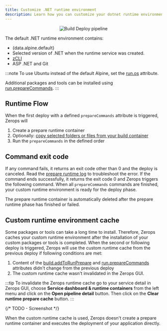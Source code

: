 ```yaml
---
title: Customize .NET runtime environment
description: Learn how you can customize your dotnet runtime environment on Zerops.
---
```



<p align="center">
  <Image
    lightImage="/img/screenshots/build_deploy_pipeline_custom_runtime.png"
    darkImage="/img/screenshots/build_deploy_pipeline_custom_runtime.png"
    alt="Build Deploy pipeline"
    style={{ width: '95%', height: 'auto' }}
  />
</p>


The default .NET runtime environment contains:

- <span>{data.alpine.default}</span>
- Selected version of .NET when the runtime service was created.
- [zCLI](/references/cli)
- ASP .NET and Git

:::note
To use Ubuntu instead of the default Alpine, set the [run.os](/zerops-yml/specification#os-1) attribute.

Additional packages and tools can be installed using [run.prepareCommands](/zerops-yml/specification#preparecommands-1).
:::

## Runtime Flow

When the first deploy with a defined `prepareCommands` attribute is triggered, Zerops will

1. Create a prepare runtime container
2. Optionally: [copy selected folders or files from your build container](/dotnet/how-to/build-pipeline#copy-folders-or-files-from-your-build-container)
3. Run the `prepareCommands` in the defined order

## Command exit code

If any command fails, it returns an exit code other than 0 and the deploy is canceled. Read the [prepare runtime log](/dotnet/how-to/logs#prepare-runtime-log) to troubleshoot the error. If the command ends successfully, it returns the exit code 0 and Zerops triggers the following command. When all `prepareCommands` commands are finished, your custom runtime environment is ready for the deploy phase.

The prepare runtime container is automatically deleted after the prepare runtime phase has finished or failed.

## Custom runtime environment cache

Some packages or tools can take a long time to install. Therefore, Zerops caches your custom runtime environment after the installation of your custom packages or tools is completed. When the second or following deploy is triggered, Zerops will use the custom runtime cache from the previous deploy if following conditions are met:

1. Content of the <a href="/dotnet/how-to/build-pipeline#copy-folders-or-files-from-your-build-container">build.addToRunPrepare</a> and <a href="/dotnet/how-to/build-pipeline#preparecommands-1">run.prepareCommands</a> attributes didn't change from the previous deploy
2. The custom runtime cache wasn't invalidated in the Zerops GUI.

:::tip
To invalidate the Zerops runtime cache go to your service detail in Zerops GUI, choose **Service dashboard & runtime containers** from the left menu and click on the **Open pipeline detail** button. Then click on the **Clear runtime prepare cache** button.
:::

{/* TODO - Screenshot */}

When the custom runtime cache is used, Zerops doesn't create a prepare runtime container and executes the deployment of your application directly.
